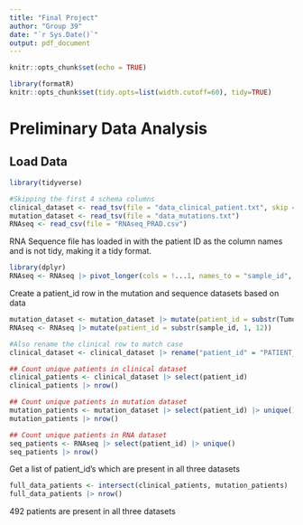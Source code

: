 ```yaml
---
title: "Final Project"
author: "Group 39"
date: "`r Sys.Date()`"
output: pdf_document
---
```


```r
knitr::opts_chunk$set(echo = TRUE)

library(formatR)
knitr::opts_chunk$set(tidy.opts=list(width.cutoff=60), tidy=TRUE)
```

# Preliminary Data Analysis
## Load Data
```r
library(tidyverse)

#Skipping the first 4 schema columns
clinical_dataset <- read_tsv(file = "data_clinical_patient.txt", skip = 4)
mutation_dataset <- read_tsv(file = "data_mutations.txt")
RNAseq <- read_csv(file = "RNAseq_PRAD.csv")

```
RNA Sequence file has loaded in with the patient ID as the column names and is not tidy, making it a tidy format.
```r
library(dplyr)
RNAseq <- RNAseq |> pivot_longer(cols = !...1, names_to = "sample_id", values_to = "count") |> rename("gene_id" = "...1")
```

Create a patient_id row in the mutation and sequence datasets based on data
```r
mutation_dataset <- mutation_dataset |> mutate(patient_id = substr(Tumor_Sample_Barcode, 1, 12))
RNAseq <- RNAseq |> mutate(patient_id = substr(sample_id, 1, 12))

#Also rename the clinical row to match case
clinical_dataset <- clinical_dataset |> rename("patient_id" = "PATIENT_ID")
```


```r
## Count unique patients in clinical dataset
clinical_patients <- clinical_dataset |> select(patient_id)
clinical_patients |> nrow()

## Count unique patients in mutation dataset
mutation_patients <- mutation_dataset |> select(patient_id) |> unique()
mutation_patients |> nrow()

## Count unique patients in RNA dataset
seq_patients <- RNAseq |> select(patient_id) |> unique()
seq_patients |> nrow()

```

Get a list of patient_id's which are present in all three datasets
```r
full_data_patients <- intersect(clinical_patients, mutation_patients) |> intersect(seq_patients)
full_data_patients |> nrow()
```
492 patients are present in all three datasets


